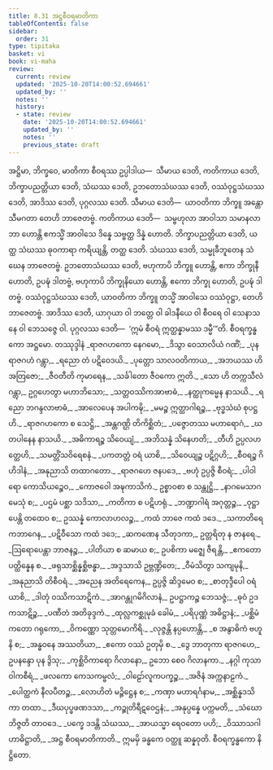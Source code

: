 ```yaml
---
title: 8.31 အဋ္ဌစီဝရမာတိကာ
tableOfContents: false
sidebar:
  order: 31
type: tipitaka
basket: vi
book: vi-maha
review:
  current: review
  updated: '2025-10-20T14:00:52.694661'
  updated_by: ''
  notes: ''
  history:
  - state: review
    date: '2025-10-20T14:00:52.694661'
    updated_by: ''
    notes: ''
    previous_state: draft
---
```



<DynamicBreadcrumb />


<ReviewStatus review={frontmatter.review} showDetails={true} />

<HypothesisAnnotation frontmatter={frontmatter} />

<Division number="379" book="vi-maha" e="ch" v="3" p="427">

<Paragraph number="1746" book="vi-maha">
အဋ္ဌိမာ, ဘိက္ခဝေ, မာတိကာ စီဝရဿ ဥပ္ပါဒါယ—  သီမာယ ဒေတိ, ကတိကာယ ဒေတိ, ဘိက္ခာပညတ္တိယာ ဒေတိ, သံဃဿ ဒေတိ, ဥဘတောသံဃဿ ဒေတိ, ဝဿံဝုဋ္ဌသံဃဿ ဒေတိ, အာဒိဿ ဒေတိ, ပုဂ္ဂလဿ ဒေတိ.
</Paragraph>

<Paragraph number="1747" book="vi-maha">
သီမာယ ဒေတိ—  ယာဝတိကာ ဘိက္ခူ အန္တောသီမဂတာ တေဟိ ဘာဇေတဗ္ဗံ. ကတိကာယ ဒေတိ—  သမ္ဗဟုလာ အာဝါသာ သမာနလာဘာ ဟောန္တိ ဧကသ္မိံ အာဝါသေ ဒိန္နေ သဗ္ဗတ္ထ ဒိန္နံ ဟောတိ. ဘိက္ခာပညတ္တိယာ ဒေတိ, ယတ္ထ သံဃဿ ဓုဝကာရာ ကရိယျန္တိ, တတ္ထ ဒေတိ. သံဃဿ ဒေတိ, သမ္မုခီဘူတေန သံဃေန ဘာဇေတဗ္ဗံ. ဥဘတောသံဃဿ ဒေတိ, ဗဟုကာပိ ဘိက္ခူ ဟောန္တိ, ဧကာ ဘိက္ခုနီ ဟောတိ, ဥပဍ္ဎံ ဒါတဗ္ဗံ, ဗဟုကာပိ ဘိက္ခုနိယော ဟောန္တိ, ဧကော ဘိက္ခု ဟောတိ, ဥပဍ္ဎံ ဒါတဗ္ဗံ. ဝဿံဝုဋ္ဌသံဃဿ ဒေတိ, ယာဝတိကာ ဘိက္ခူ တသ္မိံ အာဝါသေ ဝဿံဝုဋ္ဌာ, တေဟိ ဘာဇေတဗ္ဗံ. အာဒိဿ ဒေတိ, ယာဂုယာ ဝါ ဘတ္တေ ဝါ ခါဒနီယေ ဝါ စီဝရေ ဝါ သေနာသနေ ဝါ ဘေသဇ္ဇေ ဝါ. ပုဂ္ဂလဿ ဒေတိ—  ‘ဣမံ စီဝရံ ဣတ္ထန္နာမဿ ဒမ္မီ’”တိ.

</Paragraph>
</Division>

<Paragraph number="1748" type="center" book="vi-maha">
စီဝရက္ခန္ဓကော အဋ္ဌမော.



</Paragraph>

<Paragraph number="1749" type="center" book="vi-maha">
တဿုဒ္ဒါနံ


</Paragraph>

<Paragraph number="1750" type="verses" book="vi-maha">
_ရာဇဂဟကော နေဂမော,_  
_ဒိသွာ ဝေသာလိယံ ဂဏိံ;_  
_ပုန ရာဇဂဟံ ဂန္တွာ,_  
_ရညော တံ ပဋိဝေဒယိ._  

</Paragraph>

<Paragraph number="1751" type="verses" book="vi-maha">
_ပုတ္တော သာလဝတိကာယ,_  
_အဘယဿ ဟိ အတြဇော;_  
_ဇီဝတီတိ ကုမာရေန,_  
_သင်္ခါတော ဇီဝကော ဣတိ._  

</Paragraph>

<Paragraph number="1752" type="verses" book="vi-maha">
_သော ဟိ တက္ကသီလံ ဂန္တွာ,_  
ဥဂ္ဂဟေတွာ မဟာဘိသော;_  
_သတ္တဝဿိကအာဗာဓံ,_  
_နတ္ထုကမ္မေန နာသယိ._  

</Paragraph>

<Paragraph number="1753" type="verses" book="vi-maha">
_ရညော ဘဂန္ဒလာဗာဓံ,_  
_အာလေပေန အပါကဍ္ဎိ;_  
_မမဉ္စ ဣတ္ထာဂါရဉ္စ,_  
_ဗုဒ္ဓသံဃံ စုပဋ္ဌဟိ._  

</Paragraph>

<Paragraph number="1754" type="verses" book="vi-maha">
_ရာဇဂဟကော စ သေဋ္ဌိ,_  
_အန္တဂဏ္ဌိ တိကိစ္ဆိတံ;_  
_ပဇ္ဇောတဿ မဟာရောဂံ,_  
_ဃတပါနေန နာသယိ._  

</Paragraph>

<Paragraph number="1755" type="verses" book="vi-maha">
_အဓိကာရဉ္စ သိဝေယျံ,_  
_အဘိသန္နံ သိနေဟတိ;_  
_တီဟိ ဥပ္ပလဟတ္ထေဟိ,_  
_သမတ္တိံသဝိရေစနံ._  

</Paragraph>

<Paragraph number="1756" type="verses" book="vi-maha">
_ပကတတ္တံ ဝရံ ယာစိ,_  
_သိဝေယျဉ္စ ပဋိဂ္ဂဟိ;_  
_စီဝရဉ္စ ဂိဟိဒါနံ,_  
_အနုညာသိ တထာဂတော._  

</Paragraph>

<Paragraph number="1757" type="verses" book="vi-maha">
_ရာဇဂဟေ ဇနပဒေ,_  
_ဗဟုံ ဥပ္ပဇ္ဇိ စီဝရံ;_  
_ပါဝါရော ကောသိယဉ္စေဝ,_  
_ကောဇဝေါ အဍ္ဎကာသိကံ._  

</Paragraph>

<Paragraph number="1758" type="verses" book="vi-maha">
ဥစ္စာဝစာ စ သန္တုဋ္ဌိ,_  
_နာဂမေသာဂမေသုံ စ;_  
_ပဌမံ ပစ္ဆာ သဒိသာ,_  
_ကတိကာ စ ပဋိဟရုံ._  

</Paragraph>

<Paragraph number="1759" type="verses" book="vi-maha">
_ဘဏ္ဍာဂါရံ အဂုတ္တဉ္စ,_  
_ဝုဋ္ဌာပေန္တိ တထေဝ စ;_  
ဥဿန္နံ ကောလာဟလဉ္စ,_  
_ကထံ ဘာဇေ ကထံ ဒဒေ._  

</Paragraph>

<Paragraph number="1760" type="verses" book="vi-maha">
_သကာတိရေကဘာဂေန,_  
_ပဋိဝီသော ကထံ ဒဒေ;_  
_ဆကဏေန သီတုဒကာ,_  
ဥတ္တရိတု န ဇာနရေ._  

</Paragraph>

<Paragraph number="1761" type="verses" book="vi-maha">
_ဩရောပေန္တာ ဘာဇနဉ္စ,_  
_ပါတိယာ စ ဆမာယ စ;_  
ဥပစိကာ မဇ္ဈေ ဇီရန္တိ,_  
_ဧကတော ပတ္ထိန္နေန စ._  

</Paragraph>

<Paragraph number="1762" type="verses" book="vi-maha">
_ဖရုသာစ္ဆိန္နစ္ဆိဗန္ဓာ,_  
_အဒ္ဒသာသိ ဥဗ္ဘဏ္ဍိတေ;_  
_ဝီမံသိတွာ သကျမုနိ,_  
_အနုညာသိ တိစီဝရံ._  

</Paragraph>

<Paragraph number="1763" type="verses" book="vi-maha">
_အညေန အတိရေကေန,_  
ဥပ္ပဇ္ဇိ ဆိဒ္ဒမေဝ စ;_  
_စာတုဒ္ဒီပေါ ဝရံ ယာစိ,_  
_ဒါတုံ ဝဿိကသာဋိကံ._  

</Paragraph>

<Paragraph number="1764" type="verses" book="vi-maha">
_အာဂန္တုဂမိဂိလာနံ,_  
ဥပဋ္ဌာကဉ္စ ဘေသဇ္ဇံ;_  
_ဓုဝံ ဥဒကသာဋိဉ္စ,_  
_ပဏီတံ အတိခုဒ္ဒကံ._  

</Paragraph>

<Paragraph number="1765" type="verses" book="vi-maha">
_ထုလ္လကစ္ဆုမုခံ ခေါမံ,_  
_ပရိပုဏ္ဏံ အဓိဋ္ဌာနံ;_  
_ပစ္ဆိမံ ကတော ဂရုကော,_  
_ဝိကဏ္ဏော သုတ္တမောကိရိ._  

</Paragraph>

<Paragraph number="1766" type="verses" book="vi-maha">
_လုဇ္ဇန္တိ နပ္ပဟောန္တိ,_  
_စ အနွာဓိကံ ဗဟူနိ စ;_  
_အန္ဓဝနေ အဿတိယာ,_  
_ဧကော ဝဿံ ဥတုမှိ စ._  

</Paragraph>

<Paragraph number="1767" book="vi-maha">
_ဒွေ ဘာတုကာ ရာဇဂဟေ,_  
ဥပနန္ဒော ပုန ဒွိသု;_  
_ကုစ္ဆိဝိကာရော ဂိလာနော,_  
ဥဘော စေဝ ဂိလာနကာ._  

</Paragraph>

<Paragraph number="1768" type="verses" book="vi-maha">
_နဂ္ဂါ ကုသာ ဝါကစီရံ,_  
_ဖလကော ကေသကမ္ဗလံ;_  
_ဝါဠော်လူကပက္ခဉ္စ,_  
_အဇိနံ အက္ကနာဠကံ._  

</Paragraph>

<Paragraph number="1769" type="verses" book="vi-maha">
_ပေါတ္ထကံ နီလပီတဉ္စ,_  
_လောဟိတံ မဉ္ဇိဋ္ဌေန စ;_  
_ကဏှာ မဟာရင်္ဂနာမ,_  
_အစ္ဆိန္နဒသိကာ တထာ._  

</Paragraph>

<Paragraph number="1770" type="verses" book="vi-maha">
_ဒီဃပုပ္ဖဖဏဒသာ,_  
_ကဉ္စုတိရီဋဝေဌနံ;_  
_အနုပ္ပန္နေ ပက္ကမတိ,_  
_သံဃော ဘိဇ္ဇတိ တာဝဒေ._  

</Paragraph>

<Paragraph number="1771" type="verses" book="vi-maha">
_ပက္ခေ ဒဒန္တိ သံဃဿ,_  
_အာယသ္မာ ရေဝတော ပဟိ;_  
_ဝိဿာသဂါဟာဓိဋ္ဌာတိ,_  
_အဋ္ဌ စီဝရမာတိကာတိ._  


</Paragraph>

<Paragraph number="1772" type="center" book="vi-maha">
ဣမမှိ ခန္ဓကေ ဝတ္ထူ ဆန္နဝုတိ.



</Paragraph>

<Paragraph number="1773" type="center" book="vi-maha">
စီဝရက္ခန္ဓကော နိဋ္ဌိတော.
</Paragraph>